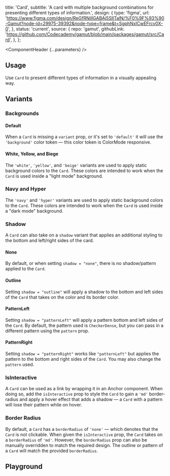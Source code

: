 


  title: 'Card',
  subtitle:
    'A card with multiple background combinations for presenting different types of information.',
  design: {
    type: 'figma',
    url: 'https://www.figma.com/design/ReGfRNillGABAj5SlITalN/%F0%9F%93%90-Gamut?node-id=29975-39392&node-type=frame&t=SgphNxlCwEFrcv0X-0',
  },
  status: 'current',
  source: {
    repo: 'gamut',
    githubLink:
      'https://github.com/Codecademy/gamut/blob/main/packages/gamut/src/Card',
  },
};

<Meta of={CardStories} />

<ComponentHeader {...parameters} />

## Usage

Use `Card` to present different types of information in a visually appealing way.

## Variants

### Backgrounds

#### Default

When a `Card` is missing a `variant` prop, or it's set to `'default'` it will use the `'background'` color token — this color token is <LinkTo id="Foundations/ColorMode">ColorMode</LinkTo> responsive.

<Canvas of={CardStories.Dynamic} />

#### White, Yellow, and Biege

The `'white'`, `'yellow'`, and `'beige'` variants are used to apply static background colors to the `Card`. These colors are intended to work when the `Card` is used inside a "light mode" background.

<Canvas of={CardStories.StaticLight} />

### Navy and Hyper

The `'navy'` and `'hyper'` variants are used to apply static background colors to the `Card`. These colors are intended to work when the `Card` is used inside a "dark mode" background.

<Canvas of={CardStories.StaticDark} />

### Shadow

A `Card` can also take on a `shadow` variant that applies an additional styling to the bottom and left/right sides of the card.

#### None

By default, or when setting `shadow = "none"`, there is no shadow/pattern applied to the `Card`.

<Canvas of={CardStories.ShadowNone} />

#### Outline

Setting `shadow = "outline"` will apply a shadow to the bottom and left sides of the `Card` that takes on the color and its border color.

<Canvas of={CardStories.ShadowOutline} />

#### PatternLeft

Setting `shadow = "patternLeft"` will apply a pattern bottom and left sides of the `Card`. By default, the pattern used is `CheckerDense`, but you can pass in a different pattern using the `pattern` prop.

<Canvas of={CardStories.ShadowPatternLeft} />

#### PatternRight

Setting `shadow = "patternRight"` works like `"patternLeft"` but applies the pattern to the bottom and right sides of the `Card`. You may also change the `pattern` used.

<Canvas of={CardStories.ShadowPatternRight} />

### IsInteractive

A `Card` can be used as a link by wrapping it in an <LinkTo id="Typography/Anchor">Anchor</LinkTo> component. When doing so, add the `isInteractive` prop to style the `Card` to gain a `'md'` border-radius and apply a hover effect that adds a shadow — a `Card` with a pattern will lose their pattern while on hover.

<Canvas of={CardStories.IsInteractive} />

### Border Radius

By default, a `Card` has a `borderRadius` of `'none'` — which denotes that the `Card` is not clickable. When given the `isInteractive` prop, the `Card` takes on a `borderRadius` of `'md'`. However, the `borderRadius` prop can also be manually overridden to match the required design. The outline or pattern of a `Card` will match the provided `borderRadius`.

<Canvas of={CardStories.BorderRadius} />

## Playground

<Canvas sourceState="shown" of={CardStories.Default} />

<Controls />
